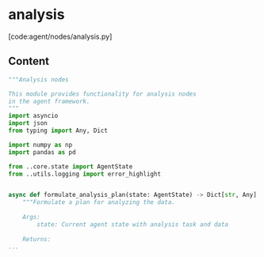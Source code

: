 # analysis

[code:agent/nodes/analysis.py]

## Content

```python
"""Analysis nodes

This module provides functionality for analysis nodes
in the agent framework.
"""
import asyncio
import json
from typing import Any, Dict

import numpy as np
import pandas as pd

from ..core.state import AgentState
from ..utils.logging import error_highlight


async def formulate_analysis_plan(state: AgentState) -> Dict[str, Any]:
    """Formulate a plan for analyzing the data.
    
    Args:
        state: Current agent state with analysis task and data
        
    Returns:
...
```